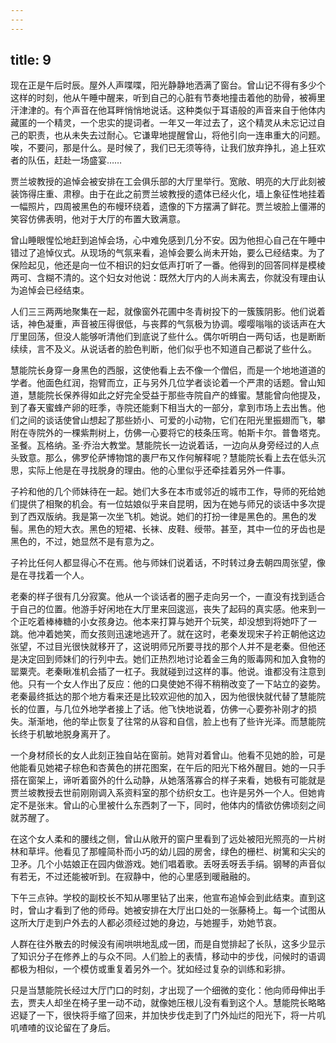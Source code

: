 ```yaml
---
---
---
```

title: 9
---



现在正是午后时辰。屋外人声喋喋，阳光静静地洒满了窗台。曾山记不得有多少个这样的时刻，他从午睡中醒来，听到自己的心脏有节奏地撞击着他的肋骨，被褥里汗津津的。有个声音在他耳畔悄悄地说话。这种类似于耳语般的声音来自于他体内藏匿的一个精灵，一个忠实的提词者。一年又一年过去了，这个精灵从未忘记过自己的职责，也从未失去过耐心。它谦卑地提醒曾山，将他引向一连串重大的问题。唉，不要问，那是什么。是时候了，我们已无须等待，让我们放弃挣扎，追上狂欢者的队伍，赶赴一场盛宴……

贾兰坡教授的追悼会被安排在工会俱乐部的大厅里举行。宽敞、明亮的大厅此刻被装饰得庄重、肃穆。由于在此之前贾兰坡教授的遗体已经火化，墙上象征性地挂着一幅照片，四周被黑色的布幔环绕着，遗像的下方摆满了鲜花。贾兰坡脸上僵滞的笑容仿佛表明，他对于大厅的布置大致满意。

曾山睡眼惺忪地赶到追悼会场，心中难免感到几分不安。因为他担心自己在午睡中错过了追悼仪式。从现场的气氛来看，追悼会要么尚未开始，要么已经结束。为了保险起见，他还是向一位不相识的妇女低声打听了一番。他得到的回答同样是模棱两可、含糊不清的。这个妇女对他说：既然大厅内的人尚未离去，你就没有理由认为追悼会已经结束。

人们三三两两地聚集在一起，就像窗外花圃中冬青树投下的一簇簇阴影。他们说着话，神色凝重，声音被压得很低，与丧葬的气氛极为协调。嘤嘤嗡嗡的谈话声在大厅里回荡，但没人能够听清他们到底说了些什么。偶尔听明白一两句话，也是断断续续，言不及义。从说话者的脸色判断，他们似乎也不知道自己都说了些什么。

慧能院长身穿一身黑色的西服，这使他看上去不像一个僧侣，而是一个地地道道的学者。他面色红润，抱臂而立，正与另外几位学者谈论着一个严肃的话题。曾山知道，慧能院长保养得如此之好完全受益于那些寺院自产的蜂蜜。慧能曾向他提及，到了春天蜜蜂产卵的旺季，寺院还能剩下相当大的一部分，拿到市场上去出售。他们之间的谈话使曾山想起了那些娇小、可爱的小动物，它们在阳光里振翅而飞，攀附在寺院外的一棵紫荆树上，仿佛一心要将它的枝条压弯。帕斯卡尔。普鲁塔克。圣餐。瓦格纳。圣·乔治大教堂。慧能院长一边说着话，一边向从身旁经过的人点头致意。那么，佛罗伦萨博物馆的裹尸布又作何解释呢？慧能院长看上去在低头沉思，实际上他是在寻找脱身的理由。他的心里似乎还牵挂着另外一件事。

子衿和他的几个师妹待在一起。她们大多在本市或邻近的城市工作，导师的死给她们提供了相聚的机会。有一位姑娘似乎来自昆明，因为在她与师兄的谈话中多次提到了西双版纳。我是第一次坐飞机。她说。她们的打扮一律是黑色的。黑色的发髻。黑色的短大衣。黑色的短裙、长袜、皮鞋、绶带。甚至，其中一位的牙齿也是黑色的，不过，她显然不是有意为之。

子衿比任何人都显得心不在焉。他与师妹们说着话，不时转过身去朝四周张望，像是在寻找着一个人。

老秦的样子很有几分寂寞。他从一个谈话者的圈子走向另一个，一直没有找到适合于自己的位置。他游手好闲地在大厅里来回逡巡，丧失了起码的真实感。他来到一个正吃着棒棒糖的小女孩身边。他本来打算与她开个玩笑，却没想到将她吓了一跳。他冲着她笑，而女孩则迅速地逃开了。就在这时，老秦发现宋子衿正朝他这边张望，不过目光很快就移开了，这说明师兄所要寻找的那个人并不是老秦。但他还是决定回到师妹们的行列中去。她们正热烈地讨论着金三角的贩毒网和加入食物的罂粟壳。老秦瞅准机会插了一杠子。我就碰到过这样的事。他说。谁都没有注意到他。只有一个女人作出了反应：他的口臭使她不得不稍稍改变了一下站立的姿势。老秦最终抵达的那个地方看来还是比较欢迎他的加入，因为他很快就代替了慧能院长的位置，与几位外地学者接上了话。他飞快地说着，仿佛一心要弥补刚才的损失。渐渐地，他的举止恢复了往常的从容和自信，脸上也有了些许光泽。而慧能院长终于机敏地脱身离开了。

一个身材颀长的女人此刻正独自站在窗前。她背对着曾山。他看不见她的脸，可是他能看见她裙子棕色和杏黄色的拼花图案，在午后的阳光下格外醒目。她的一只手搭在窗架上，谛听着窗外的什么动静，从她落落寡合的样子来看，她极有可能就是贾兰坡教授去世前刚刚调入系资料室的那个纺织女工。也许是另外一个人。但她肯定不是张末。曾山的心里被什么东西刺了一下，同时，他体内的情欲仿佛顷刻之间就苏醒了。

在这个女人柔和的腰线之侧，曾山从敞开的窗户里看到了远处被阳光照亮的一片树林和草坪。他看见了那幢简朴而小巧的幼儿园的房舍，绿色的栅栏、树篱和尖尖的卫矛。几个小姑娘正在园内做游戏。她们唱着歌。丢呀丢呀丢手绢。钢琴的声音似有若无，不过还能被听到。在寂静中，他的心里感到暖融融的。

下午三点钟。学校的副校长不知从哪里钻了出来，他宣布追悼会到此结束。直到这时，曾山才看到了他的师母。她被安排在大厅出口处的一张藤椅上。每一个试图从这所大厅走到户外去的人都必须经过她的身边，与她握手，劝她节哀。

人群在往外散去的时候没有闹哄哄地乱成一团，而是自觉排起了长队，这多少显示了知识分子在修养上的与众不同。人们脸上的表情，移动中的步伐，问候时的语调都极为相似，一个模仿或重复着另外一个。犹如经过复杂的训练和彩排。

只是当慧能院长经过大厅门口的时刻，才出现了一个细微的变化：他向师母伸出手去，贾夫人却坐在椅子里一动不动，就像她压根儿没有看到这个人。慧能院长略略迟疑了一下，很快将手缩了回来，并加快步伐走到了门外灿烂的阳光下，将一片叽叽喳喳的议论留在了身后。
